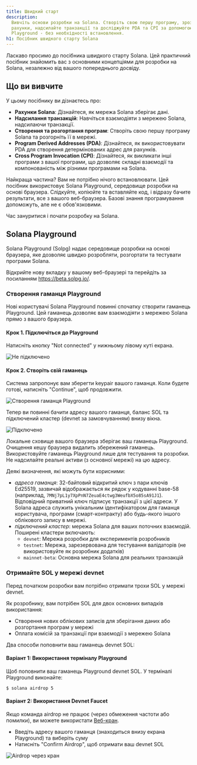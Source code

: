 ```yaml
---
title: Швидкий старт
description:
  Вивчіть основи розробки на Solana. Створіть свою першу програму, зрозумійте
  рахунки, надсилайте транзакції та досліджуйте PDA та CPI за допомогою Solana
  Playground - без необхідності встановлення.
h1: Посібник швидкого старту Solana
---
```


Ласкаво просимо до посібника швидкого старту Solana. Цей практичний посібник
знайомить вас з основними концепціями для розробки на Solana, незалежно від
вашого попереднього досвіду.

## Що ви вивчите

У цьому посібнику ви дізнаєтесь про:

- **Рахунки Solana**: Дізнайтеся, як мережа Solana зберігає дані.
- **Надсилання транзакцій**: Навчіться взаємодіяти з мережею Solana, надсилаючи
  транзакції.
- **Створення та розгортання програм**: Створіть свою першу програму Solana та
  розгорніть її в мережі.
- **Program Derived Addresses (PDA)**: Дізнайтеся, як використовувати PDA для
  створення детермінованих адрес для рахунків.
- **Cross Program Invocation (CPI)**: Дізнайтеся, як викликати інші програми з
  вашої програми, що дозволяє складні взаємодії та компонованість між різними
  програмами на Solana.

Найкраща частина? Вам не потрібно нічого встановлювати. Цей посібник
використовує Solana Playground, середовище розробки на основі браузера.
Слідкуйте, копіюйте та вставляйте код, і відразу бачите результати, все з вашого
веб-браузера. Базові знання програмування допоможуть, але не є обов'язковими.

Час зануритися і почати розробку на Solana.

## Solana Playground

Solana Playground (Solpg) надає середовище розробки на основі браузера, яке
дозволяє швидко розробляти, розгортати та тестувати програми Solana.

Відкрийте нову вкладку у вашому веб-браузері та перейдіть за посиланням
https://beta.solpg.io/.

<Steps>
<Step>

### Створення гаманця Playground

Нові користувачі Solana Playground повинні спочатку створити гаманець
Playground. Цей гаманець дозволяє вам взаємодіяти з мережею Solana прямо з
вашого браузера.

#### Крок 1. Підключіться до Playground

Натисніть кнопку "Not connected" у нижньому лівому куті екрана.

![Не підключено](/assets/docs/intro/quickstart/pg-not-connected.png)

#### Крок 2. Створіть свій гаманець

Система запропонує вам зберегти keypair вашого гаманця. Коли будете готові,
натисніть "Continue", щоб продовжити.

![Створення гаманця Playground](/assets/docs/intro/quickstart/pg-create-wallet.png)

Тепер ви повинні бачити адресу вашого гаманця, баланс SOL та підключений кластер
(devnet за замовчуванням) внизу вікна.

![Підключено](/assets/docs/intro/quickstart/pg-connected.png)

<Callout>
  Локальне сховище вашого браузера зберігає ваш гаманець Playground. Очищення
  кешу браузера видалить збережений гаманець. Використовуйте гаманець Playground
  лише для тестування та розробки. Не надсилайте реальні активи (з основної
  мережі) на цю адресу.
</Callout>

Деякі визначення, які можуть бути корисними:

- _адреса гаманця_: 32-байтовий відкритий ключ з пари ключів Ed25519, зазвичай
  відображається як рядок у кодуванні base-58 (наприклад,
  `7MNj7pL1y7XpPnN7ZeuaE4ctwg3WeufbX5o85sA91J1`). Відповідний приватний ключ
  підписує транзакції з цієї адреси. У Solana адреса служить унікальним
  ідентифікатором для гаманця користувача, програми (смарт-контракту) або
  будь-якого іншого облікового запису в мережі.
- _підключений кластер_: мережа Solana для ваших поточних взаємодій. Поширені
  кластери включають:
  - `devnet`: Мережа розробки для експериментів розробників
  - `testnet`: Мережа, зарезервована для тестування валідаторів (не
    використовуйте як розробник додатків)
  - `mainnet-beta`: Основна мережа Solana для реальних транзакцій

</Step>
<Step>

### Отримайте SOL у мережі devnet

Перед початком розробки вам потрібно отримати трохи SOL у мережі devnet.

Як розробнику, вам потрібен SOL для двох основних випадків використання:

- Створення нових облікових записів для зберігання даних або розгортання програм
  у мережі
- Оплата комісій за транзакції при взаємодії з мережею Solana

Два способи поповнити ваш гаманець devnet SOL:

#### Варіант 1: Використання терміналу Playground

Щоб поповнити ваш гаманець Playground devnet SOL. У терміналі Playground
виконайте:

```terminal
$ solana airdrop 5
```

#### Варіант 2: Використання Devnet Faucet

Якщо команда airdrop не працює (через обмеження частоти або помилки), ви можете
використати [Веб-кран](https://faucet.solana.com/).

- Введіть адресу вашого гаманця (знаходиться внизу екрана Playground) та
  виберіть суму
- Натисніть "Confirm Airdrop", щоб отримати ваш devnet SOL

![Airdrop через кран](/assets/docs/intro/quickstart/faucet-airdrop.gif)

</Step>
</Steps>
